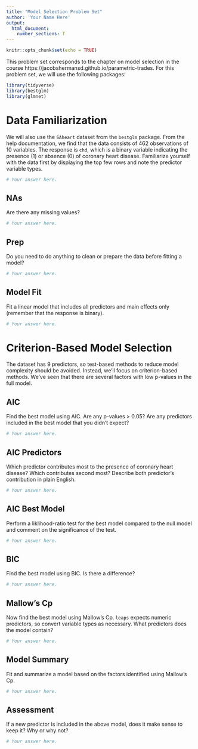 ```yaml
---
title: "Model Selection Problem Set"
author: 'Your Name Here'
output: 
  html_document:
    number_sections: T
---
```


```r
knitr::opts_chunk$set(echo = TRUE)
```

This problem set corresponds to the chapter on model selection in the course https://jacobshermansd.github.io/parametric-trades. For this problem set, we will use the following packages:

```r
library(tidyverse)
library(bestglm)
library(glmnet)
```

# Data Familiarization

We will also use the `SAheart` dataset from the `bestglm` package. From the help documentation, we find that the data consists of 462 observations of 10 variables. The response is `chd`, which is a binary variable indicating the presence (1) or absence (0) of coronary heart disease. Familiarize yourself with the data first by displaying the top few rows and note the predictor variable types.

```r
# Your answer here.
```

## NAs

Are there any missing values? 

```r
# Your answer here.
```

## Prep

Do you need to do anything to clean or prepare the data before fitting a model?

```r
# Your answer here.
```

## Model Fit

Fit a linear model that includes all predictors and main effects only (remember that the response is binary). 

```r
# Your answer here.
```

# Criterion-Based Model Selection

The dataset has 9 predictors, so test-based methods to reduce model complexity should be avoided. Instead, we'll focus on criterion-based methods. We've seen that there are several factors with low p-values in the full model. 

## AIC

Find the best model using AIC. Are any p-values > 0.05? Are any predictors included in the best model that you didn't expect?

```r
# Your answer here.
```

## AIC Predictors

Which predictor contributes most to the presence of coronary heart disease? Which contributes second most? Describe both predictor's contribution in plain English.

```r
# Your answer here.
```

## AIC Best Model

Perform a liklihood-ratio test for the best model compared to the null model and comment on the significance of the test.

```r
# Your answer here.
```

## BIC

Find the best model using BIC. Is there a difference?

```r
# Your answer here.
```

## Mallow's Cp

Now find the best model using Mallow's Cp. `leaps` expects numeric predictors, so convert variable types as necessary. What predictors does the model contain?

```r
# Your answer here.
```

## Model Summary

Fit and summarize a model based on the factors identified using Mallow's Cp.

```r
# Your answer here.
```

## Assessment

If a new predictor is included in the above model, does it make sense to keep it? Why or why not?

```r
# Your answer here.
```

